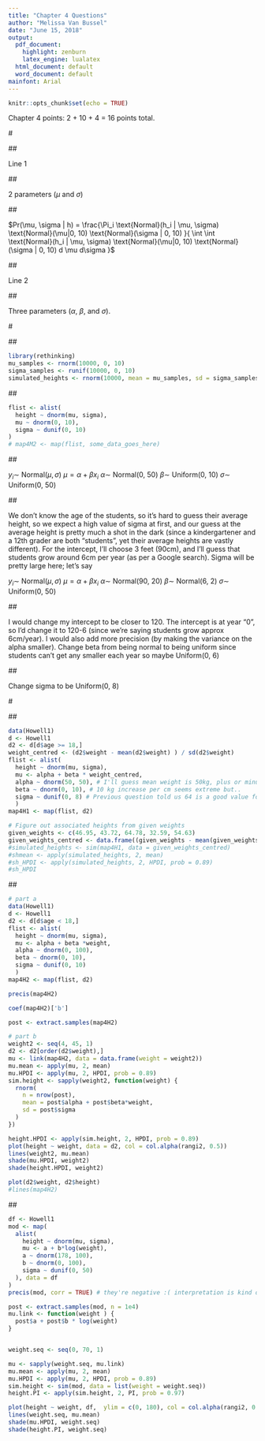 ---
title: "Chapter 4 Questions"
author: "Melissa Van Bussel"
date: "June 15, 2018"
output:
  pdf_document:
    highlight: zenburn
    latex_engine: lualatex
  html_document: default
  word_document: default
mainfont: Arial
---

```{r setup, include=FALSE}
knitr::opts_chunk$set(echo = TRUE)
```

Chapter 4 points: 2 + 10 + 4 = 16 points total.

#\textcolor{cyan}{Easy (2 points total)}

##\textcolor{cyan}{4E1}

Line 1

##\textcolor{cyan}{4E2}

2 parameters ($\mu$ and $\sigma$)

##\textcolor{cyan}{4E3}

$Pr(\mu, \sigma | h) = \frac{\Pi_i \text{Normal}(h_i | \mu, \sigma) \text{Normal}(\mu|0, 10) \text{Normal}(\sigma | 0, 10) }{ \int \int \text{Normal}(h_i | \mu, \sigma) \text{Normal}(\mu|0, 10) \text{Normal}(\sigma | 0, 10) d \mu d\sigma }$

##\textcolor{cyan}{4E4}

Line 2
 
##\textcolor{cyan}{4E5}

Three parameters ($\alpha$, $\beta$, and $\sigma$). 

#\textcolor{cyan}{Medium (10 points total)}

##\textcolor{cyan}{4M1 (2 points)}

```{r}
library(rethinking)
mu_samples <- rnorm(10000, 0, 10)
sigma_samples <- runif(10000, 0, 10)
simulated_heights <- rnorm(10000, mean = mu_samples, sd = sigma_samples)
```

##\textcolor{cyan}{4M2 (2 points)}

```{r}
flist <- alist(
  height ~ dnorm(mu, sigma),
  mu ~ dnorm(0, 10),
  sigma ~ dunif(0, 10)
)
# map4M2 <- map(flist, some_data_goes_here)
```

##\textcolor{cyan}{4M3 (2 points)}

$y_i \sim$ Normal($\mu, \sigma$)
$\mu = \alpha + \beta x_i$
$\alpha \sim$ Normal(0, 50)
$\beta \sim$ Uniform(0, 10)
$\sigma \sim$ Uniform(0, 50)

##\textcolor{cyan}{4M4 (2 points)}

We don't know the age of the students, so it's hard to guess their average height, so we expect a high value of sigma at first, and our guess at the average height is pretty much a shot in the dark (since a kindergartener and a 12th grader are both "students", yet their average heights are vastly different). For the intercept, I'll choose 3 feet (90cm), and I'll guess that students grow around 6cm per year (as per a Google search). Sigma will be pretty large here; let's say 

$y_i \sim$ Normal($\mu, \sigma$)
$\mu = \alpha + \beta x_i$
$\alpha \sim$ Normal(90, 20)
$\beta \sim$ Normal(6, 2)
$\sigma \sim$ Uniform(0, 50)

##\textcolor{cyan}{4M5 (2 points)}

I would change my intercept to be closer to 120. The intercept is at year "0", so I'd change it to 120-6 (since we're saying students grow approx 6cm/year). I would also add more precision (by making the variance on the alpha smaller). Change beta from being normal to being uniform since students can't get any smaller each year so maybe Uniform(0, 6)

##\textcolor{cyan}{4M6 (2 points)}

Change sigma to be Uniform(0, 8)

#\textcolor{cyan}{HArd (4 points total)}

##\textcolor{cyan}{4H1 (1 point)}

```{r}
data(Howell1)
d <- Howell1
d2 <- d[d$age >= 18,]
weight_centred <- (d2$weight - mean(d2$weight) ) / sd(d2$weight) 
flist <- alist( 
  height ~ dnorm(mu, sigma), 
  mu <- alpha + beta * weight_centred,
  alpha ~ dnorm(50, 50), # I'll guess mean weight is 50kg, plus or minus..  
  beta ~ dnorm(0, 10), # 10 kg increase per cm seems extreme but.. 
  sigma ~ dunif(0, 8) # Previous question told us 64 is a good value for maximum variance 
  )
map4H1 <- map(flist, d2)

# Figure out associated heights from given weights
given_weights <- c(46.95, 43.72, 64.78, 32.59, 54.63)
given_weights_centred <- data.frame((given_weights - mean(given_weights)) / sd(given_weights))
#simulated_heights <- sim(map4H1, data = given_weights_centred)
#shmean <- apply(simulated_heights, 2, mean)
#sh_HPDI <- apply(simulated_heights, 2, HPDI, prob = 0.89)
#sh_HPDI
```

##\textcolor{cyan}{4H2 (1 point)}

```{r}
# part a
data(Howell1)
d <- Howell1
d2 <- d[d$age < 18,]
flist <- alist( 
  height ~ dnorm(mu, sigma), 
  mu <- alpha + beta *weight,
  alpha ~ dnorm(0, 100), 
  beta ~ dnorm(0, 10), 
  sigma ~ dunif(0, 10) 
  )
map4H2 <- map(flist, d2)

precis(map4H2)

coef(map4H2)['b']

post <- extract.samples(map4H2)

# part b
weight2 <- seq(4, 45, 1)
d2 <- d2[order(d2$weight),]
mu <- link(map4H2, data = data.frame(weight = weight2))
mu.mean <- apply(mu, 2, mean)
mu.HPDI <- apply(mu, 2, HPDI, prob = 0.89)
sim.height <- sapply(weight2, function(weight) {
  rnorm(
    n = nrow(post),
    mean = post$alpha + post$beta*weight,
    sd = post$sigma
  )
})

height.HPDI <- apply(sim.height, 2, HPDI, prob = 0.89)
plot(height ~ weight, data = d2, col = col.alpha(rangi2, 0.5))
lines(weight2, mu.mean)
shade(mu.HPDI, weight2)
shade(height.HPDI, weight2)

plot(d2$weight, d2$height)
#lines(map4H2)
```

##\textcolor{cyan}{4H3 (2 points)}

```{r}
df <- Howell1
mod <- map(
  alist(
    height ~ dnorm(mu, sigma),
    mu <- a + b*log(weight),
    a ~ dnorm(178, 100),
    b ~ dnorm(0, 100),
    sigma ~ dunif(0, 50)
  ), data = df
)
precis(mod, corr = TRUE) # they're negative :( interpretation is kind of silly 

post <- extract.samples(mod, n = 1e4)
mu.link <- function(weight ) {
  post$a + post$b * log(weight)
}


weight.seq <- seq(0, 70, 1)

mu <- sapply(weight.seq, mu.link)
mu.mean <- apply(mu, 2, mean)
mu.HPDI <- apply(mu, 2, HPDI, prob = 0.89)
sim.height <- sim(mod, data = list(weight = weight.seq))
height.PI <- apply(sim.height, 2, PI, prob = 0.97)

plot(height ~ weight, df,  ylim = c(0, 180), col = col.alpha(rangi2, 0.5))
lines(weight.seq, mu.mean)
shade(mu.HPDI, weight.seq)
shade(height.PI, weight.seq)
```